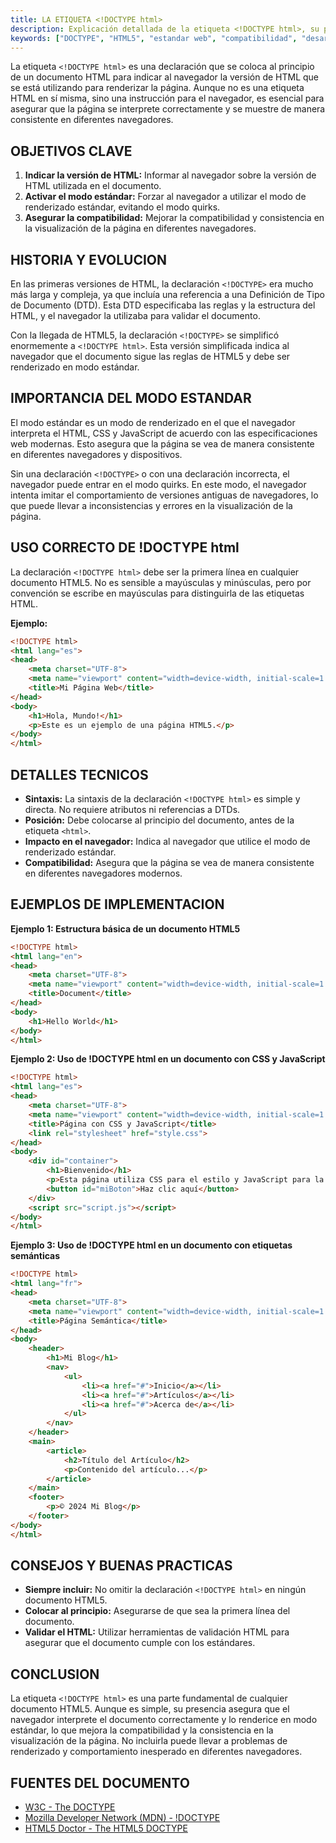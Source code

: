 ```yaml
---
title: LA ETIQUETA <!DOCTYPE html>
description: Explicación detallada de la etiqueta <!DOCTYPE html>, su propósito, historia y uso correcto en el desarrollo web moderno.
keywords: ["DOCTYPE", "HTML5", "estandar web", "compatibilidad", "desarrollo web", "estructura HTML"]
---
```


La etiqueta `<!DOCTYPE html>` es una declaración que se coloca al principio de un documento HTML para indicar al navegador la versión de HTML que se está utilizando para renderizar la página. Aunque no es una etiqueta HTML en sí misma, sino una instrucción para el navegador, es esencial para asegurar que la página se interprete correctamente y se muestre de manera consistente en diferentes navegadores.

## OBJETIVOS CLAVE

1.  **Indicar la versión de HTML:** Informar al navegador sobre la versión de HTML utilizada en el documento.
2.  **Activar el modo estándar:** Forzar al navegador a utilizar el modo de renderizado estándar, evitando el modo quirks.
3.  **Asegurar la compatibilidad:** Mejorar la compatibilidad y consistencia en la visualización de la página en diferentes navegadores.

## HISTORIA Y EVOLUCION

En las primeras versiones de HTML, la declaración `<!DOCTYPE>` era mucho más larga y compleja, ya que incluía una referencia a una Definición de Tipo de Documento (DTD). Esta DTD especificaba las reglas y la estructura del HTML, y el navegador la utilizaba para validar el documento.

Con la llegada de HTML5, la declaración `<!DOCTYPE>` se simplificó enormemente a `<!DOCTYPE html>`. Esta versión simplificada indica al navegador que el documento sigue las reglas de HTML5 y debe ser renderizado en modo estándar.

## IMPORTANCIA DEL MODO ESTANDAR

El modo estándar es un modo de renderizado en el que el navegador interpreta el HTML, CSS y JavaScript de acuerdo con las especificaciones web modernas. Esto asegura que la página se vea de manera consistente en diferentes navegadores y dispositivos.

Sin una declaración `<!DOCTYPE>` o con una declaración incorrecta, el navegador puede entrar en el modo quirks. En este modo, el navegador intenta imitar el comportamiento de versiones antiguas de navegadores, lo que puede llevar a inconsistencias y errores en la visualización de la página.

## USO CORRECTO DE !DOCTYPE html

La declaración `<!DOCTYPE html>` debe ser la primera línea en cualquier documento HTML5. No es sensible a mayúsculas y minúsculas, pero por convención se escribe en mayúsculas para distinguirla de las etiquetas HTML.

**Ejemplo:**

```html
<!DOCTYPE html>
<html lang="es">
<head>
    <meta charset="UTF-8">
    <meta name="viewport" content="width=device-width, initial-scale=1.0">
    <title>Mi Página Web</title>
</head>
<body>
    <h1>Hola, Mundo!</h1>
    <p>Este es un ejemplo de una página HTML5.</p>
</body>
</html>
```

## DETALLES TECNICOS

*   **Sintaxis:** La sintaxis de la declaración `<!DOCTYPE html>` es simple y directa. No requiere atributos ni referencias a DTDs.
*   **Posición:** Debe colocarse al principio del documento, antes de la etiqueta `<html>`.
*   **Impacto en el navegador:** Indica al navegador que utilice el modo de renderizado estándar.
*   **Compatibilidad:** Asegura que la página se vea de manera consistente en diferentes navegadores modernos.

## EJEMPLOS DE IMPLEMENTACION

**Ejemplo 1: Estructura básica de un documento HTML5**

```html
<!DOCTYPE html>
<html lang="en">
<head>
    <meta charset="UTF-8">
    <meta name="viewport" content="width=device-width, initial-scale=1.0">
    <title>Document</title>
</head>
<body>
    <h1>Hello World</h1>
</body>
</html>
```

**Ejemplo 2: Uso de !DOCTYPE html en un documento con CSS y JavaScript**

```html
<!DOCTYPE html>
<html lang="es">
<head>
    <meta charset="UTF-8">
    <meta name="viewport" content="width=device-width, initial-scale=1.0">
    <title>Página con CSS y JavaScript</title>
    <link rel="stylesheet" href="style.css">
</head>
<body>
    <div id="container">
        <h1>Bienvenido</h1>
        <p>Esta página utiliza CSS para el estilo y JavaScript para la interactividad.</p>
        <button id="miBoton">Haz clic aquí</button>
    </div>
    <script src="script.js"></script>
</body>
</html>
```

**Ejemplo 3: Uso de !DOCTYPE html en un documento con etiquetas semánticas**

```html
<!DOCTYPE html>
<html lang="fr">
<head>
    <meta charset="UTF-8">
    <meta name="viewport" content="width=device-width, initial-scale=1.0">
    <title>Página Semántica</title>
</head>
<body>
    <header>
        <h1>Mi Blog</h1>
        <nav>
            <ul>
                <li><a href="#">Inicio</a></li>
                <li><a href="#">Artículos</a></li>
                <li><a href="#">Acerca de</a></li>
            </ul>
        </nav>
    </header>
    <main>
        <article>
            <h2>Título del Artículo</h2>
            <p>Contenido del artículo...</p>
        </article>
    </main>
    <footer>
        <p>© 2024 Mi Blog</p>
    </footer>
</body>
</html>
```

## CONSEJOS Y BUENAS PRACTICAS

*   **Siempre incluir:** No omitir la declaración `<!DOCTYPE html>` en ningún documento HTML5.
*   **Colocar al principio:** Asegurarse de que sea la primera línea del documento.
*   **Validar el HTML:** Utilizar herramientas de validación HTML para asegurar que el documento cumple con los estándares.

## CONCLUSION

La etiqueta `<!DOCTYPE html>` es una parte fundamental de cualquier documento HTML5. Aunque es simple, su presencia asegura que el navegador interprete el documento correctamente y lo renderice en modo estándar, lo que mejora la compatibilidad y la consistencia en la visualización de la página. No incluirla puede llevar a problemas de renderizado y comportamiento inesperado en diferentes navegadores.

## FUENTES DEL DOCUMENTO

*   [W3C - The DOCTYPE](https://www.w3.org/QA/Tips/Doctype)
*   [Mozilla Developer Network (MDN) - !DOCTYPE](https://developer.mozilla.org/en-US/docs/Glossary/Doctype)
*   [HTML5 Doctor - The HTML5 DOCTYPE](http://html5doctor.com/html5-doctype/)